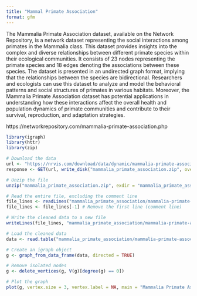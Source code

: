 ```yaml
---
title: "Mammal Primate Association"
format: gfm
---
```


The Mammalia Primate Association dataset, available on the Network Repository, is a network dataset representing the social interactions among primates in the Mammalia class. This dataset provides insights into the complex and diverse relationships between different primate species within their ecological communities. It consists of 23 nodes representing the primate species and 18 edges denoting the associations between these species. The dataset is presented in an undirected graph format, implying that the relationships between the species are bidirectional. Researchers and ecologists can use this dataset to analyze and model the behavioral patterns and social structures of primates in various habitats. Moreover, the Mammalia Primate Association dataset has potential applications in understanding how these interactions affect the overall health and population dynamics of primate communities and contribute to their survival, reproduction, and adaptation strategies.

https://networkrepository.com/mammalia-primate-association.php

```r
library(igraph)
library(httr)
library(zip)

# Download the data
url <- "https://nrvis.com/download/data/dynamic/mammalia-primate-association.zip"
response <- GET(url, write_disk("mammalia_primate_association.zip", overwrite = TRUE))

# Unzip the file
unzip("mammalia_primate_association.zip", exdir = "mammalia_primate_association")

# Read the entire file, excluding the comment line
file_lines <- readLines("mammalia_primate_association/mammalia-primate-association.edges")
file_lines <- file_lines[-1] # Remove the first line (comment line)

# Write the cleaned data to a new file
writeLines(file_lines, "mammalia_primate_association/mammalia-primate-association_cleaned.edges")

# Load the cleaned data
data <- read.table("mammalia_primate_association/mammalia-primate-association_cleaned.edges", col.names = c("from", "to", "additional_column"), row.names = NULL)

# Create an igraph object
g <- graph_from_data_frame(data, directed = TRUE)

# Remove isolated nodes
g <- delete_vertices(g, V(g)[degree(g) == 0])

# Plot the graph
plot(g, vertex.size = 3, vertex.label = NA, main = "Mammalia Primate Association network")
```
